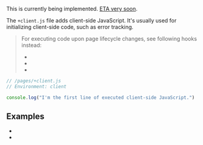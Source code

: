 
<Construction>This is currently being implemented. [ETA very soon](https://github.com/vikejs/vike/issues/1468).</Construction>

The `+client.js` file adds client-side JavaScript. It's usually used for initializing client-side code, such as <Link href="/errors">error tracking</Link>.

> For executing code upon page lifecycle changes, see following hooks instead:
> - <Link href="/onHydrationEnd" />
> - <Link href="/onPageTransitionStart" />
> - <Link href="/onPageTransitionEnd" />

```js
// /pages/+client.js
// Environment: client

console.log("I'm the first line of executed client-side JavaScript.")
```

## Examples

* <RepoLink path="/examples/render-modes/pages/html-js/+client.js" />
* <Link href="/render-modes#html-only" />

